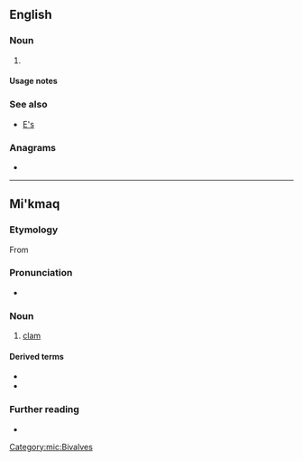 {{also|Appendix:Variations of "es"}}
==English==

===Noun===
{{head|en|noun form}}

# {{plural of|en|e}}

====Usage notes====
{{U:en:plurals of letters}}

===See also===
* [[E's]]

===Anagrams===
* {{anagrams|en|a=es|-se|SE|Se.|se|se.}}

----

==Mi'kmaq==

===Etymology===
From {{inh|mic|alg-pro|*e·hsa}}

===Pronunciation===
* {{IPA|mic|/eːs/|[eːs]}}

===Noun===
{{mic-noun|an|e'sig|e'sl}}

# [[clam]]

====Derived terms====
* {{l|mic|sasqale's}}
* {{l|mic|saqsgale's}}

===Further reading===
* {{R:mic:MO}}

[[Category:mic:Bivalves]]